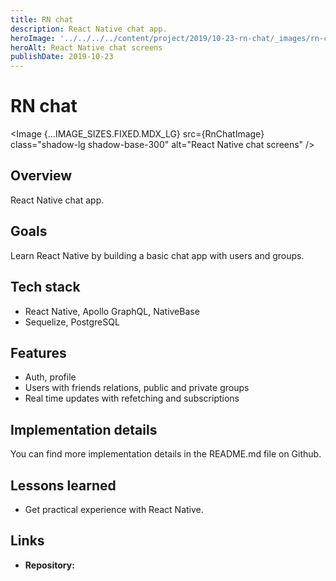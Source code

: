 ```yaml
---
title: RN chat
description: React Native chat app.
heroImage: '../../../../content/project/2019/10-23-rn-chat/_images/rn-chat.png'
heroAlt: React Native chat screens
publishDate: 2019-10-23
---
```



# RN chat

<Image {...IMAGE_SIZES.FIXED.MDX_LG} src={RnChatImage} class="shadow-lg shadow-base-300" alt="React Native chat screens" />

## Overview

React Native chat app.

## Goals

Learn React Native by building a basic chat app with users and groups.

## Tech stack

- React Native, Apollo GraphQL, NativeBase
- Sequelize, PostgreSQL

## Features

- Auth, profile
- Users with friends relations, public and private groups
- Real time updates with refetching and subscriptions

## Implementation details

You can find more implementation details in the <Link href="https://github.com/nemanjam/rn-chat" variant="markdown" target="_blank" title="README.md">README.md</Link> file on Github.

## Lessons learned 

- Get practical experience with React Native.

## Links

- **Repository:** <Link href="https://github.com/nemanjam/rn-chat" variant="markdown" target="_blank" title="React Native chat app" />


